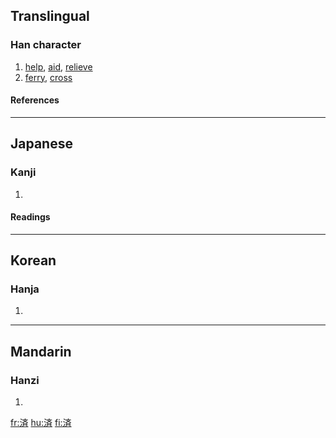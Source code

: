 {{see|濟}}

==Translingual==
===Han character===
{{Han char|rn=85|rad=水|as=08|sn=11|four=|canj=水卜大中 (EYKL), X水卜大中 (XEYKL)}}
# [[help]], [[aid]], [[relieve]]
# [[ferry]], [[cross]]
====References====
{{Han ref|kx=0633.371|dkj=17749|hdz=31659.020|uh=6E08|ud=28168}}

----
==Japanese==
===Kanji===
{{ja-kanji|grade=6|rs=水08}}
# {{defn|Japanese}} 
====Readings====
{{ja-readings|on=[[さい]] (sai), [[せい]] (sei)|kun=[[すむ]] (sumu), [[わたる]] (wataru), [[すくう]] (sukuu)}}

----
==Korean==
===Hanja===
{{ko-hanja|hangeul=[[제]]|eumhun=|rv=je|mr=che|y=cey}}
# {{defn|Korean}}

----
==Mandarin==
===Hanzi===
{{cmn-hanzi|pin=[[jì]] (ji4)|wg=chi<sup>4</sup>}}
# {{defn|Mandarin}}

[[fr:済]]
[[hu:済]]
[[fi:済]]
